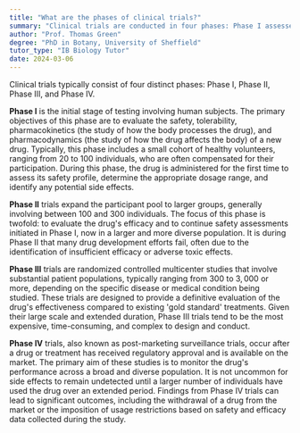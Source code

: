```yaml
---
title: "What are the phases of clinical trials?"
summary: "Clinical trials are conducted in four phases: Phase I assesses safety, Phase II evaluates effectiveness, Phase III compares with standard treatments, and Phase IV involves post-marketing surveillance."
author: "Prof. Thomas Green"
degree: "PhD in Botany, University of Sheffield"
tutor_type: "IB Biology Tutor"
date: 2024-03-06
---
```


Clinical trials typically consist of four distinct phases: Phase I, Phase II, Phase III, and Phase IV.

**Phase I** is the initial stage of testing involving human subjects. The primary objectives of this phase are to evaluate the safety, tolerability, pharmacokinetics (the study of how the body processes the drug), and pharmacodynamics (the study of how the drug affects the body) of a new drug. Typically, this phase includes a small cohort of healthy volunteers, ranging from $20$ to $100$ individuals, who are often compensated for their participation. During this phase, the drug is administered for the first time to assess its safety profile, determine the appropriate dosage range, and identify any potential side effects.

**Phase II** trials expand the participant pool to larger groups, generally involving between $100$ and $300$ individuals. The focus of this phase is twofold: to evaluate the drug's efficacy and to continue safety assessments initiated in Phase I, now in a larger and more diverse population. It is during Phase II that many drug development efforts fail, often due to the identification of insufficient efficacy or adverse toxic effects.

**Phase III** trials are randomized controlled multicenter studies that involve substantial patient populations, typically ranging from $300$ to $3,000$ or more, depending on the specific disease or medical condition being studied. These trials are designed to provide a definitive evaluation of the drug's effectiveness compared to existing 'gold standard' treatments. Given their large scale and extended duration, Phase III trials tend to be the most expensive, time-consuming, and complex to design and conduct.

**Phase IV** trials, also known as post-marketing surveillance trials, occur after a drug or treatment has received regulatory approval and is available on the market. The primary aim of these studies is to monitor the drug's performance across a broad and diverse population. It is not uncommon for side effects to remain undetected until a larger number of individuals have used the drug over an extended period. Findings from Phase IV trials can lead to significant outcomes, including the withdrawal of a drug from the market or the imposition of usage restrictions based on safety and efficacy data collected during the study.
    
